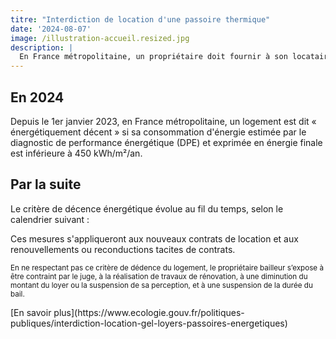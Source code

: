```yaml
---
titre: "Interdiction de location d'une passoire thermique"
date: '2024-08-07'
image: /illustration-accueil.resized.jpg
description: |
  En France métropolitaine, un propriétaire doit fournir à son locataire un logement décent. Pour ce faire, la loi prévoit qu’il respecte <strong>des niveaux de performance énergétique minimums de plus en plus exigeants</strong>.
---
```



## En 2024

Depuis le 1er janvier 2023, en France métropolitaine, un logement est dit « énergétiquement décent » si sa consommation d'énergie estimée par le diagnostic de performance énergétique (DPE) et exprimée en énergie finale est inférieure à 450 kWh/m²/an.

## Par la suite

<p>
  Le critère de décence énergétique évolue au fil du temps, selon le calendrier
  suivant :
</p>

<InterdictionTable />

<p>
  Ces mesures s'appliqueront aux nouveaux contrats de location et aux
  renouvellements ou reconductions tacites de contrats.
</p>
<p>
  <small>
    En ne respectant pas ce critère de dédence du logement, le propriétaire
    bailleur s’expose à être contraint par le juge, à la réalisation de travaux
    de rénovation, à une diminution du montant du loyer ou la suspension de sa
    perception, et à une suspension de la durée du bail.
  </small>
</p>
[En savoir
plus](https://www.ecologie.gouv.fr/politiques-publiques/interdiction-location-gel-loyers-passoires-energetiques)
